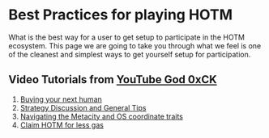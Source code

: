 
# Best Practices for playing HOTM

What is the best way for a user to get setup to participate in the HOTM ecosystem. 
This page we are going to take you through what we feel is one of the cleanest and simplest ways to get yourself setup for participation.

## Video Tutorials from [YouTube God 0xCK](https://www.youtube.com/channel/UCDQ_cLNINBP1V1au_ktXy3A)

1. [Buying your next human](https://www.youtube.com/watch?v=02vukvd7PK0)
1. [Strategy Discussion and General Tips](https://www.youtube.com/watch?v=w5YFl1ENpQU)
1. [Navigating the Metacity and OS coordinate traits](https://www.youtube.com/watch?v=-9T2-KWVJ9E)
1. [Claim HOTM for less gas](https://www.youtube.com/watch?v=lgtGERy9yHk)
